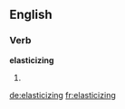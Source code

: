 ==English==

===Verb===
'''elasticizing'''

# {{present participle of|elasticize}}

[[de:elasticizing]]
[[fr:elasticizing]]